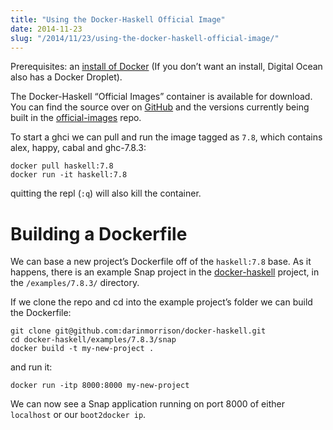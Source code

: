 ```yaml
---
title: "Using the Docker-Haskell Official Image"
date: 2014-11-23
slug: "/2014/11/23/using-the-docker-haskell-official-image/"
---
```



Prerequisites: an [install of Docker](https://docs.docker.com/installation/#installation) (If you don’t want an install, Digital Ocean also has a Docker Droplet).

The Docker-Haskell “Official Images” container is available for download. You can find the source over on [GitHub](https://github.com/darinmorrison/docker-haskell) and the versions currently being built in the [official-images](https://github.com/docker-library/official-images/blob/master/library/haskell) repo.

To start a ghci we can pull and run the image tagged as `7.8`, which contains alex, happy, cabal and ghc-7.8.3:

```
docker pull haskell:7.8
docker run -it haskell:7.8
```

quitting the repl (`:q`) will also kill the container.


# Building a Dockerfile

We can base a new project’s Dockerfile off of the `haskell:7.8` base. As it happens, there is an example Snap project in the [docker-haskell](https://github.com/darinmorrison/docker-haskell) project, in the `/examples/7.8.3/` directory.

If we clone the repo and cd into the example project’s folder we can build the Dockerfile:

```
git clone git@github.com:darinmorrison/docker-haskell.git
cd docker-haskell/examples/7.8.3/snap
docker build -t my-new-project .
```

and run it:

```
docker run -itp 8000:8000 my-new-project
```

We can now see a Snap application running on port 8000 of either `localhost` or our `boot2docker ip`.
